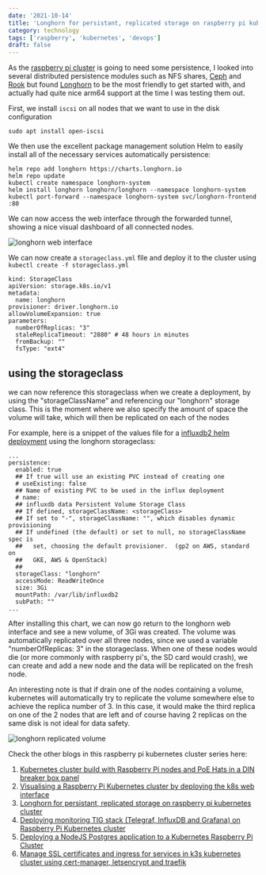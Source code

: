 ```yaml
---
date: '2021-10-14'
title: 'Longhorn for persistant, replicated storage on raspberry pi kubernetes cluster'
category: technology
tags: ['raspberry', 'kubernetes', 'devops']
draft: false
---
```


As the [raspberry pi cluster](../blog/kubernetes-cluster-build-with-raspberry-pi-and-poe-hats) is going to need some persistence, I looked into several distributed persistence modules such as NFS shares, [Ceph](https://ceph.io) and [Rook](https://rook.io) but found [Longhorn](https://longhorn.io) to be the most friendly to get started with, and actually had quite nice arm64 support at the time I was testing them out.

First, we install `iscsi` on all nodes that we want to use in the disk configuration

```
sudo apt install open-iscsi
```

We then use the excellent package management solution Helm to easily install all of the necessary services automatically
persistence:

```
helm repo add longhorn https://charts.longhorn.io
helm repo update
kubectl create namespace longhorn-system
helm install longhorn longhorn/longhorn --namespace longhorn-system
kubectl port-forward --namespace longhorn-system svc/longhorn-frontend :80
```

We can now access the web interface through the forwarded tunnel, showing a nice visual dashboard of all connected nodes.

![longhorn web interface](/assets/images/2021-10-14-longhorn.png)

We can now create a `storageclass.yml` file and deploy it to the cluster using `kubectl create -f storageclass.yml`

```
kind: StorageClass
apiVersion: storage.k8s.io/v1
metadata:
  name: longhorn
provisioner: driver.longhorn.io
allowVolumeExpansion: true
parameters:
  numberOfReplicas: "3"
  staleReplicaTimeout: "2880" # 48 hours in minutes
  fromBackup: ""
  fsType: "ext4"
```

## using the storageclass

we can now reference this storageclass when we create a deployment, by using the "storageClassName" and referencing our "longhorn" storage class. This is the moment where we also specify the amount of space the volume will take, which will then be replicated on each of the nodes

For example, here is a snippet of the values file for a [influxdb2 helm deployment](https://github.com/influxdata/helm-charts/tree/master/charts/influxdb2) using the longhorn storageclass:

```
...
persistence:
  enabled: true
  ## If true will use an existing PVC instead of creating one
  # useExisting: false
  ## Name of existing PVC to be used in the influx deployment
  # name:
  ## influxdb data Persistent Volume Storage Class
  ## If defined, storageClassName: <storageClass>
  ## If set to "-", storageClassName: "", which disables dynamic provisioning
  ## If undefined (the default) or set to null, no storageClassName spec is
  ##   set, choosing the default provisioner.  (gp2 on AWS, standard on
  ##   GKE, AWS & OpenStack)
  ##
  storageClass: "longhorn"
  accessMode: ReadWriteOnce
  size: 3Gi
  mountPath: /var/lib/influxdb2
  subPath: ""
...
```

After installing this chart, we can now go return to the longhorn web interface and see a new volume, of 3Gi was created. The volume was automatically replicated over all three nodes, since we used a variable "numberOfReplicas: 3" in the storageclass. When one of these nodes would die (or more commonly with raspberry pi's, the SD card would crash), we can create and add a new node and the data will be replicated on the fresh node.

An interesting note is that if drain one of the nodes containing a volume, kubernetes will automatically try to replicate the volume somewhere else to achieve the replica number of 3. In this case, it would make the third replica on one of the 2 nodes that are left and of course having 2 replicas on the same disk is not ideal for data safety.

![longhorn replicated volume](/assets/images/2021-10-14-longhorn-volume.png)

Check the other blogs in this raspberry pi kubernetes cluster series here:

1. [Kubernetes cluster build with Raspberry Pi nodes and PoE Hats in a DIN breaker box panel](../blog/kubernetes-cluster-build-with-raspberry-pi-and-poe-hats)
2. [Visualising a Raspberry Pi Kubernetes cluster by deploying the k8s web interface](../blog/visualising-raspberry-pi-kubernetes-cluster-by-deploying-the-k8s-interface)
3. [Longhorn for persistant, replicated storage on raspberry pi kubernetes cluster](../blog/installing-longhorn-for-persistent-replicated-storage-on-raspberry-pi-kubernetes-cluster)
4. [Deploying monitoring TIG stack (Telegraf, InfluxDB and Grafana) on Raspberry Pi Kubernetes cluster](../blog/deploying-monitoring-tig-stack-telegraf-influxdb-grafana-on-raspberry-pi-kubernetes-cluster)
5. [Deploying a NodeJS Postgres application to a Kubernetes Raspberry Pi Cluster](../blog/deploying-a-nodejs-postgres-application-to-kubernetes-raspberry-pi-cluster)
6. [Manage SSL certificates and ingress for services in k3s kubernetes cluster using cert-manager, letsencrypt and traefik](../blog/manage-ssl-certificates-and-ingress-for-services-in-k3s-kubernetes-cluster-using-cert-manager-letsencrypt-and-traefik)

